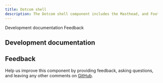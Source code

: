 ```yaml
---
title: Dotcom shell
description: The Dotcom shell component includes the Masthead, and Footer components, all wrapped in a UI shell using Carbon’s grid.
---
```



<ComponentDescription name="Dotcom shell" type="ui" />

<AnchorLinks>

<AnchorLink>Development documentation</AnchorLink>
<AnchorLink>Feedback</AnchorLink>

</AnchorLinks>

## Development documentation

<ComponentStatus name="Dotcom shell" type="ui" />

## Feedback

Help us improve this component by providing feedback, asking questions, and leaving any other comments on [GitHub](https://github.com/carbon-design-system/carbon-for-ibm-dotcom).
